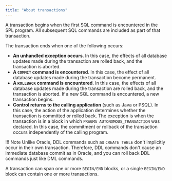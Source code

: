 ```yaml
---
title: "About transactions"
---
```


A transaction begins when the first SQL command is encountered in the SPL program. All subsequent SQL commands are included as part of that transaction. 

The transaction ends when one of the following occurs:  

-   **An unhandled exception occurs**. In this case, the effects of all database updates made during the transaction are rolled back, and the transaction is aborted.
-   **A `COMMIT` command is encountered**. In this case, the effect of all database updates made during the transaction become permanent.
-   **A `ROLLBACK` command is encountered**. In this case, the effects of all database updates made during the transaction are rolled back, and the transaction is aborted. If a new SQL command is encountered, a new transaction begins.
-   **Control returns to the calling application** (such as Java or PSQL). In this case, the action of the application determines whether the transaction is committed or rolled back. The exception is when the transaction is in a block in which `PRAGMA AUTONOMOUS_TRANSACTION` was declared. In this case, the commitment or rollback of the transaction occurs independently of the calling program.

!!! Note
    Unlike Oracle, DDL commands such as `CREATE TABLE` don't implicitly occur in their own transaction. Therefore, DDL commands don't cause an immediate database commit as in Oracle, and you can roll back DDL commands just like DML commands.

A transaction can span one or more `BEGIN/END` blocks, or a single `BEGIN/END` block can contain one or more transactions.
